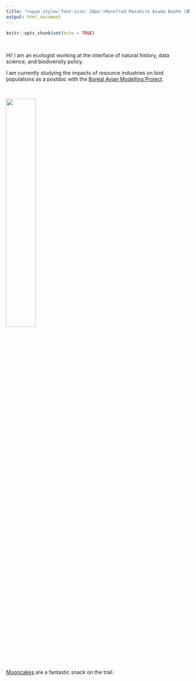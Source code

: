 ```yaml
---
title: "<span style='font-size: 20px'>Mannfred Masahiro Asada Boehm (朝田 真弘)</style>"
output: html_document
---
```


```r
knitr::opts_chunk$set(echo = TRUE)
```

&nbsp;

Hi! I am an ecologist working at the interface of natural history, data science, and biodiversity policy. 

I am currently studying the impacts of resource industries on bird populations as a postdoc with the [Boreal Avian Modelling Project](http://borealbirds.ca). 

&nbsp;
&nbsp;
&nbsp;

<p align="center">
![](./media/keyhole.JPEG){width=40%}\
[Mooncakes](https://en.wikipedia.org/wiki/Mooncake) are a fantastic snack on the trail. 